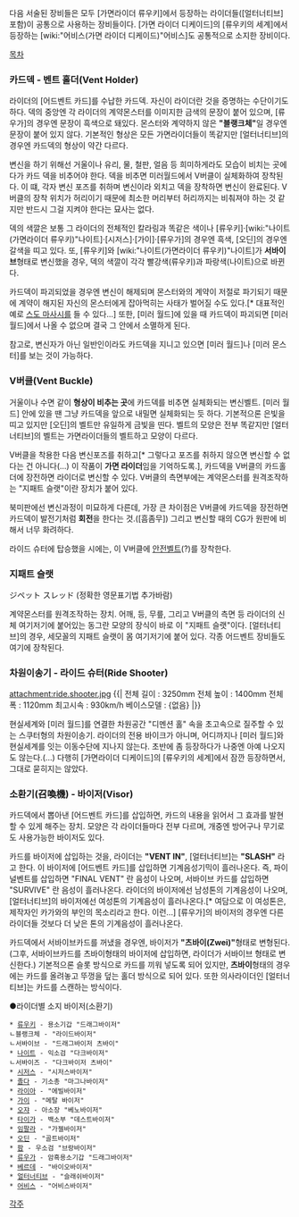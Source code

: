 다음 서술된 장비들은 모두 [가면라이더 류우키]에서 등장하는 라이더들([얼터너티브] 포함)이 공통으로 사용하는 장비들이다. [가면 라이더 디케이드]의 [류우키의 세계]에서 등장하는 [wiki:"어비스(가면 라이더 디케이드)"어비스]도 공통적으로 소지한 장비이다.

[[목차]]
=== 카드덱 - 벤트 홀더(Vent Holder) ===
라이더의 [어드벤트 카드]를 수납한 카드덱. 자신이 라이더란 것을 증명하는 수단이기도 하다.
덱의 중앙엔 각 라이더의 계약몬스터를 이미지한 금색의 문장이 붙어 있으며, [류우가]의 경우엔 문장이 흑색으로 돼있다. 몬스터와 계약하지 않은 '''"블랭크체"'''일 경우엔 문장이 붙어 있지 않다. 기본적인 형상은 모든 가면라이더들이 똑같지만 [얼터너티브]의 경우엔 카드덱의 형상이 약간 다르다.

변신을 하기 위해선 거울이나 유리, 물, 철판, 얼음 등 희미하게라도 모습이 비치는 곳에다가 카드 덱을 비추어야 한다. 덱을 비추면 미러월드에서 V버클이 실체화하여 장착된다. 이 떄, 각자 변신 포즈를 취하며 변신이라 외치고 덱을 장착하면 변신이 완료된다. V버클의 장착 위치가 허리이기 때문에 최소한 머리부터 허리까지는 비춰져야 하는 것 같지만 반드시 그걸 지켜야 한다는 묘사는 없다.

덱의 색깔은 보통 그 라이더의 전체적인 칼라링과 똑같은 색이나 [류우키]·[wiki:"나이트(가면라이더 류우키)"나이트]·[시저스]·[가이]·[류우가]의 경우엔 흑색, [오딘]의 경우엔 갈색을 띠고 있다. 또, [류우키]와 [wiki:"나이트(가면라이더 류우키)"나이트]가 '''서바이브'''형태로 변신했을 경우, 덱의 색깔이 각각 빨강색(류우키)과 파랑색(나이트)으로 바뀐다.

카드덱이 파괴되었을 경우엔 변신이 해제되며 몬스터와의 계약이 저절로 파기되기 때문에 계약이 해지된 자신의 몬스터에게 잡아먹히는 사태가 벌어질 수도 있다.[* 대표적인 예로 [[스도 마사시]]를 들 수 있다...] 또한, [미러 월드]에 있을 때 카드덱이 파괴되면 [미러 월드]에서 나올 수 없으며 결국 그 안에서 소멸하게 된다. 

참고로, 변신자가 아닌 일반인이라도 카드덱을 지니고 있으면 [미러 월드]나 [미러 몬스터]를 보는 것이 가능하다.

=== V버클(Vent Buckle) === 
거울이나 수면 같이 '''형상이 비추는 곳'''에 카드덱를 비추면 실체화되는 변신벨트.
[미러 월드] 안에 있을 땐 그냥 카드덱을 앞으로 내밀면 실체화되는 듯 하다.
기본적으론 은빛을 띠고 있지만 [오딘]의 벨트만 유일하게 금빛을 띤다.
벨트의 모양은 전부 똑같지만 [얼터너티브]의 벨트는 가면라이더들의 벨트하고 모양이 다르다.

V버클을 착용한 다음 변신포즈를 취하고[* 그렇다고 포즈를 취하지 않으면 변신할 수 없다는 건 아니다(...) 이 작품이 '''가면 라이더'''임을 기억하도록.], 카드덱을 V버클의 카드홀더에 장전하면 라이더로 변신할 수 있다.
V버클의 측면부에는 계약몬스터를 원격조작하는 "지패트 슬랫"이란 장치가 붙어 있다.

북미판에선 변신과정이 미묘하게 다른데, 가장 큰 차이점은 V버클에 카드덱을 장전하면 카드덱이 발전기처럼 '''회전'''을 한다는 것.([흠좀무]) 그리고 변신할 때의 CG가 원판에 비해서 너무 화려하다.

라이드 슈터에 탑승했을 시에는, 이 V버클에 [[안전벨트]](?)를 장착한다.

=== 지패트 슬랫 ===
ジペット スレッド (정확한 영문표기법 추가바람)

계약몬스터를 원격조작하는 장치.
어깨, 등, 무릎, 그리고 V버클의 측면 등 라이더의 신체 여기저기에 붙어있는 동그란 모양의 장식이 바로 이 "지패트 슬랫"이다. [얼터너티브]의 경우, 세모꼴의 지패트 슬랫이 몸 여기저기에 붙어 있다. 각종 어드벤트 장비들도 여기에 장착된다.

=== 차원이송기 - 라이드 슈터(Ride Shooter) ===
attachment:ride.shooter.jpg
{{|
전체 길이 : 3250mm 
전체 높이 : 1400mm 
전체 폭 : 1120mm 
최고시속 : 930km/h
베이스모델 : {없음}
|}}

현실세계와 [미러 월드]를 연결한 차원공간 "디멘션 홀" 속을 초고속으로 질주할 수 있는 스쿠터형의 차원이송기. 
라이더의 전용 바이크가 아니며, 어디까지나 [미러 월드]와 현실세계를 잇는 이동수단에 지나지 않는다.
초반에 좀 등장하다가 나중엔 아예 나오지도 않는다.(...)
다행히 [가면라이더 디케이드]의 [류우키의 세계]에서 잠깐 등장하면서, 그대로 묻히지는 않았다.

=== 소환기(召喚機) - 바이저(Visor) ===
카드덱에서 뽑아낸 [어드벤트 카드]를 삽입하면, 카드의 내용을 읽어서 그 효과를 발현할 수 있게 해주는 장치.
모양은 각 라이더들마다 전부 다르며, 개중엔 방어구나 무기로도 사용가능한 바이저도 있다.

카드를 바이저에 삽입하는 것을, 라이더는 '''"VENT IN"''', [얼터너티브]는 '''"SLASH"''' 라고 한다. 이 바이저에 [어드벤트 카드]를 삽입하면 기계음성기믹이 흘러나온다. 즉, 파이널벤트를 삽입하면 "FINAL VENT" 란 음성이 나오며, 서바이브 카드를 삽입하면 "SURVIVE" 란 음성이 흘러나온다. 라이더의 바이저에선 남성톤의 기계음성이 나오며, [얼터너티브]의 바이저에선 여성톤의 기계음성이 흘러나온다.[* 여담으로 이 여성톤은, 제작자인 카가와의 부인의 목소리라고 한다. 이런...] [류우가]의 바이저의 경우엔 다른 라이더들 것보다 더 낮은 톤의 기계음성이 흘러나온다.

카드덱에서 서바이브카드를 꺼냈을 경우엔, 바이저가 '''"츠바이(Zwei)"'''형태로 변형된다. (그후, 서바이브카드를 츠바이형태의 바이저에 삽입하면, 라이더가 서바이브 형태로 변신한다.)
기본적으론 슬롯 방식으로 카드를 끼워 넣도록 되어 있지만, '''츠바이'''형태의 경우에는 카드를 올려놓고 뚜껑을 덮는 홀더 방식으로 되어 있다. 또한 의사라이더인 [얼터너티브]는 카드를 스캔하는 방식이다.

●라이더별 소지 바이저(소환기)
 * [[류우키]] - 용소기갑 "드래그바이저"
 ㄴ블랭크체 - "라이드바이저"
 ㄴ서바이브 - "드래그바이저 츠바이"
 * [[나이트(가면라이더 류우키)|나이트]] - 익소검 "다크바이저"
 ㄴ서바이즈 - "다크바이저 츠바이"
 * [[시저스]] - "시저스바이저"
 * [[졸다]] - 기소총 "마그나바이저"
 * [[라이아]] - "에빌바이저"
 * [[가이(가면라이더 류우키)|가이]] - "메탈 바이저"
 * [[오쟈]] - 아소장 "베노바이저"
 * [[타이가(가면라이더 류우키)|타이가]] - 백소부 "데스트바이저"
 * [[임팔라]] - "가젤바이저"
 * [[오딘(가면라이더 류우키)|오딘]] - "골트바이저"
 * [[팜]] - 우소검 "브랑바이저"
 * [[류우가]] - 암흑용소기갑 "드래그바이저"
 * [[베르데(가면라이더 류우키)|베르데]] - "바이오바이저"
 * [[얼터너티브]] - "슬래쉬바이저"
 * [[어비스]] - "어비스바이저"

[[각주]]
